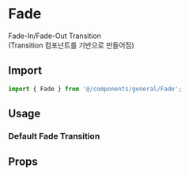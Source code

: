 
<Meta of={FadeStories} />

# Fade

Fade-In/Fade-Out Transition<br />
(Transition 컴포넌트를 기반으로 만들어짐)

## Import

```js
import { Fade } from '@/components/general/Fade';
```

## Usage

### Default Fade Transition

<Canvas of={FadeStories.DefaultFadeTransition} />

## Props

<ArgTypes of={FadeStories} sort="alpha" />
